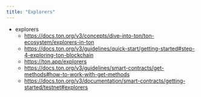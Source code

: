 ```yaml
---
title: "Explorers"
---
```


- explorers
    - https://docs.ton.org/v3/concepts/dive-into-ton/ton-ecosystem/explorers-in-ton
    - https://docs.ton.org/v3/guidelines/quick-start/getting-started#step-4-exploring-ton-blockchain
    - https://ton.app/explorers
    - https://docs.ton.org/v3/guidelines/smart-contracts/get-methods#how-to-work-with-get-methods
    - https://docs.ton.org/v3/documentation/smart-contracts/getting-started/testnet#explorers